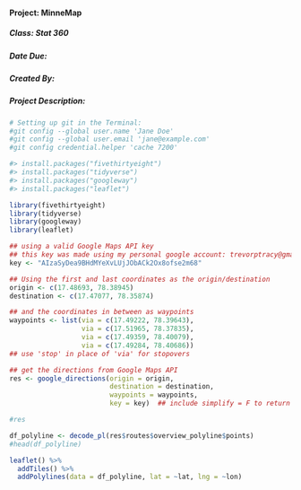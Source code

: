 #### Project: MinneMap
##### Class: Stat 360
##### Date Due: 
##### Created By: 
##### Project Description: 

```r
# Setting up git in the Terminal:
#git config --global user.name 'Jane Doe'
#git config --global user.email 'jane@example.com'
#git config credential.helper 'cache 7200'
```

```r
#> install.packages("fivethirtyeight")
#> install.packages("tidyverse")
#> install.packages("googleway")
#> install.packages("leaflet")

library(fivethirtyeight)
library(tidyverse)
library(googleway)
library(leaflet)

## using a valid Google Maps API key
## this key was made using my personal google account: trevorptracy@gmail.com
key <- "AIzaSyDea9BHdMYeXvLUjJObACk2Ox8ofse2m68"

## Using the first and last coordinates as the origin/destination
origin <- c(17.48693, 78.38945)
destination <- c(17.47077, 78.35874)

## and the coordinates in between as waypoints
waypoints <- list(via = c(17.49222, 78.39643),
                  via = c(17.51965, 78.37835),
                  via = c(17.49359, 78.40079),
                  via = c(17.49284, 78.40686))
## use 'stop' in place of 'via' for stopovers

## get the directions from Google Maps API
res <- google_directions(origin = origin,
                         destination = destination,
                         waypoints = waypoints,
                         key = key)  ## include simplify = F to return data as JSON

#res

df_polyline <- decode_pl(res$routes$overview_polyline$points)
#head(df_polyline)

leaflet() %>%
  addTiles() %>%
  addPolylines(data = df_polyline, lat = ~lat, lng = ~lon)
```


